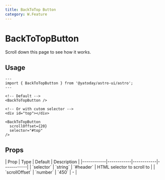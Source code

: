 ```yaml
---
title: BackToTop Button
category: W.Feature
---
```



# BackToTopButton

Scroll down this page to see how it works.

<div className="space-y-12">
  <div id="top"></div>
  <Demo title="">
    <div className="h-[2000px]"></div>
    <BackToTopButton scrollOffset={20} selector="#top" />
  </Demo>
</div>

## Usage

```astro
---
import { BackToTopButton } from '@yatoday/astro-ui/astro';
---

<!-- Default -->
<BackToTopButton />

<!-- Or with cutom selector -->
<div id="top"></div>

<BackToTopButton
  scrollOffset={20} 
  selector="#top"
/>
```

## Props

<div className="overflow-x-auto">
  <div className="min-w-xl">
    | Prop | Type | Default | Description |
    |------------|------------|------------|------------|
    | `selector` | `string` | `#header` | HTML selector to scroll to |
    | `scrollOffset` | `number` | `450` | - |
  </div>
</div>
